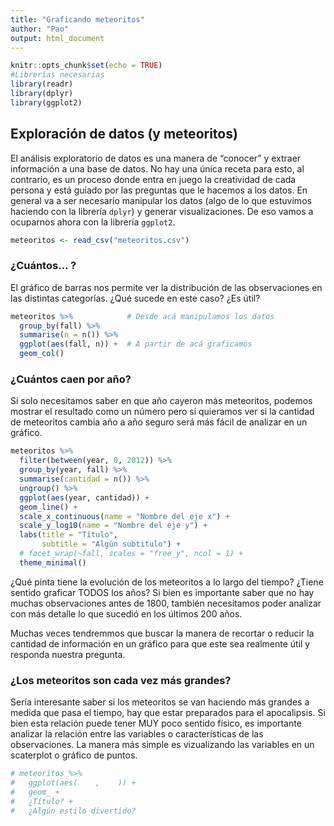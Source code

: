```yaml
---
title: "Graficando meteoritos"
author: "Pao"
output: html_document
---
```


```r
knitr::opts_chunk$set(echo = TRUE)
#Librerías necesarias
library(readr)
library(dplyr)
library(ggplot2)
```

## Exploración de datos (y meteoritos)

El análisis exploratorio de datos es una manera de "conocer" y extraer información a una base de datos. No hay una única receta para esto, al contrario, es un proceso donde entra en juego la creatividad de cada persona y está guiado por las preguntas que le hacemos a los datos. En general va a ser necesario manipular los datos (algo de lo que estuvimos haciendo con la librería `dplyr`) y generar visualizaciones. De eso vamos a ocuparnos ahora con la librería `ggplot2`.

```r
meteoritos <- read_csv("meteoritos.csv")
```

### ¿Cuántos... ?

El gráfico de barras nos permite ver la distribución de las observaciones en las distintas categorías. ¿Qué sucede en este caso? ¿Es útil?

```r
meteoritos %>%            # Desde acá manipulamos los datos
  group_by(fall) %>% 
  summarise(n = n()) %>% 
  ggplot(aes(fall, n)) +  # A partir de acá graficamos
  geom_col()
```

### ¿Cuántos caen por año?

Si solo necesitamos saber en que año cayeron más meteoritos, podemos mostrar el resultado como un número pero si quieramos ver si la cantidad de meteoritos cambia año a año seguro será más fácil de analizar en un gráfico.

```r
meteoritos %>% 
  filter(between(year, 0, 2012)) %>% 
  group_by(year, fall) %>% 
  summarise(cantidad = n()) %>% 
  ungroup() %>% 
  ggplot(aes(year, cantidad)) +
  geom_line() +
  scale_x_continuous(name = "Nombre del eje x") +
  scale_y_log10(name = "Nombre del eje y") +
  labs(title = "Título",
       subtitle = "Algún subtitulo") +
  # facet_wrap(~fall, scales = "free_y", ncol = 1) +
  theme_minimal() 
```

¿Qué pinta tiene la evolución de los meteoritos a lo largo del tiempo? ¿Tiene sentido graficar TODOS los años? Si bien es importante saber que no hay muchas observaciones antes de 1800, también necesitamos poder analizar con más detalle lo que sucedió en los últimos 200 años. 

Muchas veces tendremmos que buscar la manera de recortar o reducir la cantidad de información en un gráfico para que este sea realmente útil y responda nuestra pregunta.

### ¿Los meteoritos son cada vez más grandes?

Sería interesante saber si los meteoritos se van haciendo más grandes a medida que pasa el tiempo, hay que estar preparados para el apocalipsis. Si bien esta relación puede tener MUY poco sentido físico, es importante analizar la relación entre las variables o características de las observaciones. La manera más simple es vizualizando las variables en un scaterplot o gráfico de puntos. 

```r
# meteoritos %>% 
#   ggplot(aes(    ,    )) +
#   geom_ +
#   ¿Título? +
#   ¿Algún estilo divertido?
```

